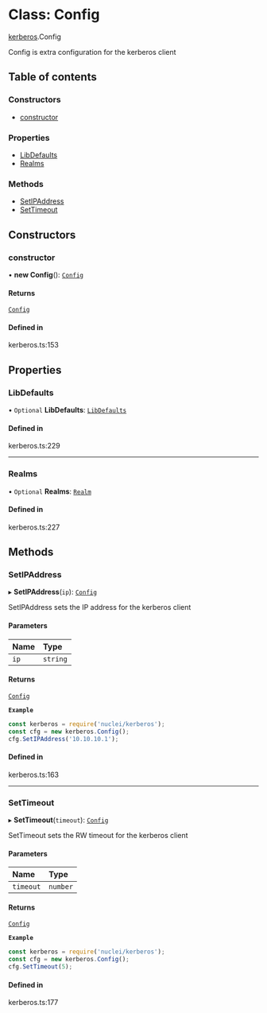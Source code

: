 # Class: Config

[kerberos](/templates/protocols/javascript/modules/kerberos).Config

Config is extra configuration for the kerberos client

## Table of contents

### Constructors

- [constructor](/templates/protocols/javascript/modules/kerberos.Config#constructor)

### Properties

- [LibDefaults](/templates/protocols/javascript/modules/kerberos.Config#libdefaults)
- [Realms](/templates/protocols/javascript/modules/kerberos.Config#realms)

### Methods

- [SetIPAddress](/templates/protocols/javascript/modules/kerberos.Config#setipaddress)
- [SetTimeout](/templates/protocols/javascript/modules/kerberos.Config#settimeout)

## Constructors

### constructor

• **new Config**(): [`Config`](/templates/protocols/javascript/modules/kerberos.Config)

#### Returns

[`Config`](/templates/protocols/javascript/modules/kerberos.Config)

#### Defined in

kerberos.ts:153

## Properties

### LibDefaults

• `Optional` **LibDefaults**: [`LibDefaults`](/templates/protocols/javascript/modules/kerberos.LibDefaults)

#### Defined in

kerberos.ts:229

___

### Realms

• `Optional` **Realms**: [`Realm`](/templates/protocols/javascript/modules/kerberos.Realm)

#### Defined in

kerberos.ts:227

## Methods

### SetIPAddress

▸ **SetIPAddress**(`ip`): [`Config`](/templates/protocols/javascript/modules/kerberos.Config)

SetIPAddress sets the IP address for the kerberos client

#### Parameters

| Name | Type |
| :------ | :------ |
| `ip` | `string` |

#### Returns

[`Config`](/templates/protocols/javascript/modules/kerberos.Config)

**`Example`**

```javascript
const kerberos = require('nuclei/kerberos');
const cfg = new kerberos.Config();
cfg.SetIPAddress('10.10.10.1');
```

#### Defined in

kerberos.ts:163

___

### SetTimeout

▸ **SetTimeout**(`timeout`): [`Config`](/templates/protocols/javascript/modules/kerberos.Config)

SetTimeout sets the RW timeout for the kerberos client

#### Parameters

| Name | Type |
| :------ | :------ |
| `timeout` | `number` |

#### Returns

[`Config`](/templates/protocols/javascript/modules/kerberos.Config)

**`Example`**

```javascript
const kerberos = require('nuclei/kerberos');
const cfg = new kerberos.Config();
cfg.SetTimeout(5);
```

#### Defined in

kerberos.ts:177

